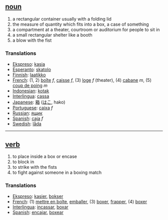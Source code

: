== [[noun]] ==
# a rectangular container usually with a folding lid
# the measure of quantity which fits into a box, a case of something
# a compartment at a theater, courtroom or auditorium for people to sit in
# a small rectangular shelter like a booth
# a blow with the fist

=== Translations ===
*[[Ekspreso]]: [[kasia]]
*[[Esperanto]]: [[skatolo]]
*[[Finnish]]: [[laatikko]]
*[[French]]: (1, 2) [[boîte]] ''f'', [[caisse]] ''f'', (3) [[loge]] ''f'' (theater), (4) [[cabane]] ''m'', (5) [[coup de poing]] ''m''
*[[Indonesian]]: [[kotak]]
*[[Interlingua]]: [[cassa]]
*[[Japanese]]: [[箱]] ([[はこ]], hako)
*[[Portuguese]]: [[caixa]] ''f''
*[[Russian]]: [[ящик]]
*[[Spanish]]: [[caja]] ''f''
*[[Swedish]]: [[låda]]

----

== [[verb]] ==
# to place inside a box or encase
# to block in
# to strike with the fists
# to fight against someone in a boxing match

=== Translations ===
*[[Ekspreso]]: [[kasier]], [[bokser]]
*[[French]]: (1) [[mettre en boîte]], [[emballer]], (3) [[boxer]], [[frapper]], (4) [[boxer]]
*[[Interlingua]]: [[incassar]], [[boxar]]
*[[Spanish]]: [[encajar]], [[boxear]]